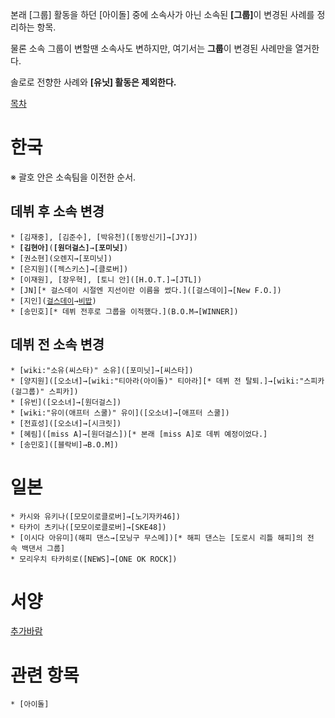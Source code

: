 본래 [그룹] 활동을 하던 [아이돌] 중에 소속사가 아닌 소속된 '''[그룹]'''이 변경된 사례를 정리하는 항목. 

물론 소속 그룹이 변할땐 소속사도 변하지만, 여기서는 '''그룹'''이 변경된 사례만을 열거한다. 

솔로로 전향한 사례와 '''[유닛] 활동은 제외한다.'''

[[목차]]
= 한국 =
※ 괄호 안은 소속팀을 이전한 순서.

== 데뷔 후 소속 변경 ==
 * [김재중], [김준수], [박유천]([동방신기]→[JYJ])
 * '''[김현아]'''('''[원더걸스]'''→'''[포미닛]''')
 * [권소현](오렌지→[포미닛])
 * [은지원]([젝스키스]→[클로버])
 * [이재원], [장우혁], [토니 안]([H.O.T.]→[JTL])
 * [JN][* 걸스데이 시절엔 지선이란 이름을 썼다.]([걸스데이]→[New F.O.])
 * [지인]([[걸스데이]]→[[비밥(걸밴드)|비밥]])
 * [송민호][* 데뷔 전후로 그룹을 이적했다.](B.O.M→[WINNER])
== 데뷔 전 소속 변경 ==
 * [wiki:"소유(씨스타)" 소유]([포미닛]→[씨스타])
 * [양지원]([오소녀]→[wiki:"티아라(아이돌)" 티아라][* 데뷔 전 탈퇴.]→[wiki:"스피카(걸그룹)" 스피카])
 * [유빈]([오소녀]→[원더걸스])
 * [wiki:"유이(애프터 스쿨)" 유이]([오소녀]→[애프터 스쿨])
 * [전효성]([오소녀]→[시크릿])
 * [혜림]([miss A]→[원더걸스])[* 본래 [miss A]로 데뷔 예정이었다.]
 * [송민호]([블락비]→B.O.M])
= 일본 =
 * 카시와 유키나([모모이로클로버]→[노기자카46])
 * 타카이 츠키나([모모이로클로버]→[SKE48])
 * [이시다 아유미](해피 댄스→[모닝구 무스메])[* 해피 댄스는 [도로시 리틀 해피]의 전속 백댄서 그룹]
 * 모리우치 타카히로([NEWS]→[ONE OK ROCK])
= 서양 =
[[추가바람]]

= 관련 항목 =
 * [아이돌]
